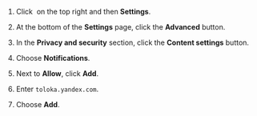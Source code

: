 1. Click <img src="https://tlkfrontprod.azureedge.net/portal-production/static/uploaded/images/1676733319521/1676733319521_original_svg.svg" alt="" /> on the top right and then **Settings**.

1. At the bottom of the **Settings** page, click the **Advanced** button.

1. In the **Privacy and security** section, click the **Content settings** button.

1. Choose **Notifications**.

1. Next to **Allow**, click **Add**.

1. Enter `toloka.yandex.com`.

1. Choose **Add**.
